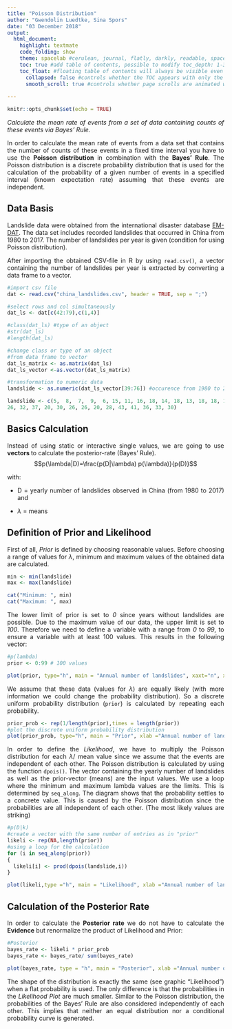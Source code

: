 ---
title: "Poisson Distribution"
author: "Gwendolin Luedtke, Sina Spors"
date: "03 December 2018"
output:
  html_document:
    highlight: textmate
    code_folding: show
    theme: spacelab #cerulean, journal, flatly, darkly, readable, spacelab, united, cosmo, lumen, paper, sandstone,                       simplex, and yet
    toc: true #add table of contents, possible to modify toc_depth: 1-3
    toc_float: #floating table of contents will always be visible even when the document is scrolled
      collapsed: false #controls whether the TOC appears with only the top-level (e.g., H2) headers. If collapsed                            initially, the TOC is automatically expanded inline when necessary
      smooth_scroll: true #controls whether page scrolls are animated when TOC items are navigated to via mouse                                 clicks
      
---

<style>
body {
text-align: justify} 
</style>


```{r setup, include=FALSE}
knitr::opts_chunk$set(echo = TRUE)
```


*Calculate the mean rate of events from a set of data containing counts of these events via Bayes' Rule.*

In order to calculate the mean rate of events from a data set that contains the number of counts of these events in a fixed time interval you have to use the **Poisson distribution** in combination with the **Bayes' Rule**. The Poisson distribution is a discrete probability distribution that is used for the calculation of the probability of a given number of events in a specified interval (known expectation rate) assuming that these events are independent.

## Data Basis

Landslide data were obtained from the international disaster database [EM-DAT](https://www.emdat.be/). The data set includes recorded landslides that occurred in China from 1980 to 2017. The number of landslides per year is given (condition for using Poisson distribution).

After importing the obtained CSV-file in R by using ```read.csv()```, a vector containing the number of landslides per year is extracted by converting a data frame to a vector. 
```{r, eval = FALSE}
#import csv file
dat <- read.csv("china_landslides.csv", header = TRUE, sep = ";")

#select rows and col simultaneously 
dat_ls <- dat[c(42:79),c(1,4)]

#class(dat_ls) #type of an object
#str(dat_ls)
#length(dat_ls)

#change class or type of an object
#from data frame to vector
dat_ls_matrix <- as.matrix(dat_ls)
dat_ls_vector <-as.vector(dat_ls_matrix)

#transformation to numeric data
landslide <- as.numeric(dat_ls_vector[39:76]) #occurence from 1980 to 2017

```
```{r, echo = FALSE}
landslide <- c(5,  8,  7,  9,  6, 15, 11, 16, 18, 14, 18, 13, 18, 18, 18, 15, 20, 21, 18, 21, 29, 33, 29, 27, 24,
26, 32, 37, 20, 30, 26, 26, 20, 28, 43, 41, 36, 33, 30) 
```


## Basics Calculation

Instead of using static or interactive single values, we are going to use **vectors ** to calculate the posterior-rate (Bayes' Rule).
 $$p(\lambda|D)=\frac{p(D|\lambda) p(\lambda)}{p(D)}$$ 
 
with:
 
* D = yearly number of landslides observed in China (from 1980 to 2017) and
  
* $\lambda$ = means
 
## Definition of Prior and Likelihood
First of all, *Prior* is defined by choosing reasonable values. Before choosing a range of values for $\lambda$, minimum and maximum values of the obtained data are calculated.
```{r,}
min <- min(landslide)
max <- max(landslide)
```
```{r, echo = FALSE}
cat("Minimum: ", min)
cat("Maximum: ", max)
```
The lower limit of prior is set to *0* since years without landslides are possible. Due to the maximum  value of our data, the upper limit is set to *100*. Therefore we need to define a variable with a range from *0* to *99*, to ensure a variable with at least 100 values. This results in the following vector:
```{r}
#p(lambda)
prior <- 0:99 # 100 values

plot(prior, type="h", main = "Annual number of landslides", xaxt="n", xlab = "", ylab = "", lwd = 2, col = "darkblue")
```


We assume that these data (values for $\lambda$) are equally likely (with more information we could change the probability distribution). 
So a discrete uniform probability distribution (```prior```) is calculated by repeating each probability.


```{r}
prior_prob <- rep(1/length(prior),times = length(prior)) 
#plot the discrete uniform probability distribution
plot(prior_prob, type="h", main = "Prior", xlab ="Annual number of landslides", ylab = "Prior", lwd = 2, col = "darkblue")
```

In order to define the *Likelihood*, we have to multiply the Poisson distribution for each $\lambda$/ mean value since we assume that the events are independent of each other. The Poisson distribution is calculated by using the function ```dpois()```. The vector containing the yearly number of landslides as well as the prior-vector (means) are the input values. We use a loop where the minimum and maximum lambda values are the limits. This is determined by ```seq_along```. The diagram shows that the probability settles to a concrete value. This is caused by the Poisson distribution since the probabilities are all independent of each other. (The most likely values are striking) 

```{r}
#p(D|k)
#create a vector with the same number of entries as in "prior"
likeli <- rep(NA,length(prior))
#using a loop for the calculation
for (i in seq_along(prior))
{
  likeli[i] <- prod(dpois(landslide,i))
}

plot(likeli,type ="h", main = "Likelihood", xlab ="Annual number of landslides", ylab = "Likelihood", lwd = 2, col = "darkblue")
```

## Calculation of the Posterior Rate

In order to calculate the **Posterior rate** we do not have to calculate the **Evidence** but renormalize the product of Likelihood and Prior:


```{r}
#Posterior
bayes_rate <- likeli * prior_prob
bayes_rate <- bayes_rate/ sum(bayes_rate)

plot(bayes_rate, type = "h", main = "Posterior", xlab ="Annual number of landslides", ylab = "Posterior", lwd = 2, col = "darkblue") 
```

The shape of the distribution is exactly the same (see graphic "Likelihood") when a flat probability is used. 
The only difference is that the probabilities in the *Likelihood Plot* are much smaller. Similar to the Poisson distribution, the probabilities of the Bayes' Rule are also considered independently of each other. This implies that neither an equal distribution nor a conditional probability curve is generated.
